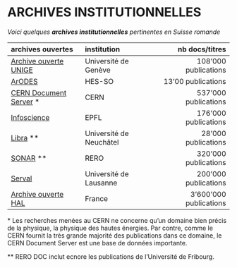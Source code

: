 # ARCHIVES INSTITUTIONNELLES

*Voici quelques* ***archives institutionnelles*** *pertinentes en Suisse romande*   

| archives ouvertes | institution | nb docs/titres |
| :-- | :-- | --: |
| [Archive ouverte UNIGE](https://archive-ouverte.unige.ch) | Université de Genève | 108'000 publications |
| [ArODES](https://arodes.hes-so.ch/)  | HES-SO | 13'00 publications |
| [CERN Document Server](https://cds.cern.ch/) \* | CERN | 537'000 publications |
| [Infoscience](https://infoscience.epfl.ch/) | EPFL | 176'000 publications |
| [Libra](https://libra.unine.ch) \*\* | Université de Neuchâtel | 28'000 publications |
| [SONAR](https://sonar.rero.ch/) \*\* | RERO | 320'000 publications |
| [Serval](https://serval.unil.ch/search)   | Université de Lausanne | 200'000 publications |
| [Archive ouverte HAL](https://hal.archives-ouvertes.fr) | France | 3'600'000 publications |

\* Les recherches menées au CERN ne concerne qu'un domaine bien précis de la physique, la physique des hautes énergies. Par contre, comme le CERN fournit la très grande majorité des publications dans ce domaine, le CERN Document Server est une base de données importante.   

\** RERO DOC inclut ecnore les publications de l'Université de Fribourg.
